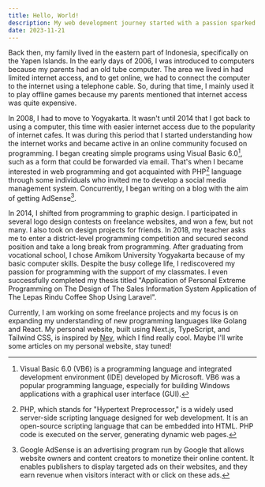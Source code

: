 ```yaml
---
title: Hello, World!
description: My web development journey started with a passion sparked during my introduction to the field, driving my wholehearted pursuit of this dynamic domain.
date: 2023-11-21
---
```


Back then, my family lived in the eastern part of Indonesia, specifically on the Yapen Islands. In the early days of 2006, I was introduced to computers because my parents had an old tube computer. The area we lived in had limited internet access, and to get online, we had to connect the computer to the internet using a telephone cable. So, during that time, I mainly used it to play offline games because my parents mentioned that internet access was quite expensive.

In 2008, I had to move to Yogyakarta. It wasn't until 2014 that I got back to using a computer, this time with easier internet access due to the popularity of internet cafes. It was during this period that I started understanding how the internet works and became active in an online community focused on programming. I began creating simple programs using Visual Basic 6.0[^1], such as a form that could be forwarded via email. That's when I became interested in web programming and got acquainted with PHP[^2] language through some individuals who invited me to develop a social media management system. Concurrently, I began writing on a blog with the aim of getting AdSense[^3].

In 2014, I shifted from programming to graphic design. I participated in several logo design contests on freelance websites, and won a few, but not many. I also took on design projects for friends. In 2018, my teacher asks me to enter a district-level programming competition and secured second position and take a long break from programming. After graduating from vocational school, I chose Amikom University Yogyakarta because of my basic computer skills. Despite the busy college life, I rediscovered my passion for programming with the support of my classmates. I even successfully completed my thesis titled "Application of Personal Extreme Programming on The Design of The Sales Information System Application of The Lepas Rindu Coffee Shop Using Laravel".

Currently, I am working on some freelance projects and my focus is on expanding my understanding of new programming languages like Golang and React. My personal website, built using Next.js, TypeScript, and Tailwind CSS, is inspired by <a href='https://nevflynn.com' target="_blank" rel='nofollow noreferrer noopener'>Nev</a>, which I find really cool. Maybe I'll write some articles on my personal website, stay tuned!

[^1]: Visual Basic 6.0 (VB6) is a programming language and integrated development environment (IDE) developed by Microsoft. VB6 was a popular programming language, especially for building Windows applications with a graphical user interface (GUI).
[^2]: PHP, which stands for "Hypertext Preprocessor," is a widely used server-side scripting language designed for web development. It is an open-source scripting language that can be embedded into HTML. PHP code is executed on the server, generating dynamic web pages.
[^3]: Google AdSense is an advertising program run by Google that allows website owners and content creators to monetize their online content. It enables publishers to display targeted ads on their websites, and they earn revenue when visitors interact with or click on these ads.
